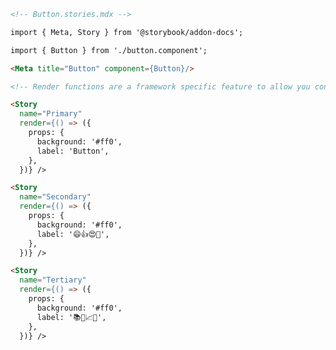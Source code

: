 ```md
<!-- Button.stories.mdx -->

import { Meta, Story } from '@storybook/addon-docs';

import { Button } from './button.component';

<Meta title="Button" component={Button}/>

<!-- Render functions are a framework specific feature to allow you control on how the component renders -->

<Story 
  name="Primary"
  render={() => ({
    props: {
      background: '#ff0',
      label: 'Button',
    },
  })} />

<Story 
  name="Secondary"
  render={() => ({
    props: {
      background: '#ff0',
      label: '😄👍😍💯',
    },
  })} />

<Story 
  name="Tertiary"
  render={() => ({
    props: {
      background: '#ff0',
      label: '📚📕📈🤓',
    },
  })} />
```